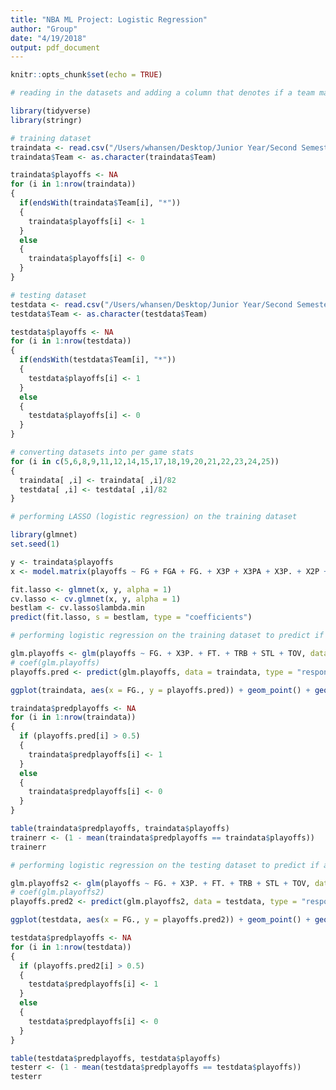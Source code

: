 ```yaml
---
title: "NBA ML Project: Logistic Regression"
author: "Group"
date: "4/19/2018"
output: pdf_document
---
```


```r
knitr::opts_chunk$set(echo = TRUE)
```

```r
# reading in the datasets and adding a column that denotes if a team made or missed the playoffs

library(tidyverse)
library(stringr)

# training dataset
traindata <- read.csv("/Users/whansen/Desktop/Junior Year/Second Semester/STOR 565/Project/data/nbatraindataset.csv")
traindata$Team <- as.character(traindata$Team)

traindata$playoffs <- NA
for (i in 1:nrow(traindata))
{
  if(endsWith(traindata$Team[i], "*"))
  {
    traindata$playoffs[i] <- 1
  }
  else
  {
    traindata$playoffs[i] <- 0
  }
}

# testing dataset
testdata <- read.csv("/Users/whansen/Desktop/Junior Year/Second Semester/STOR 565/Project/data/nbatestdataset.csv")
testdata$Team <- as.character(testdata$Team)

testdata$playoffs <- NA
for (i in 1:nrow(testdata))
{
  if(endsWith(testdata$Team[i], "*"))
  {
    testdata$playoffs[i] <- 1
  }
  else
  {
    testdata$playoffs[i] <- 0
  }
}
```

```r
# converting datasets into per game stats
for (i in c(5,6,8,9,11,12,14,15,17,18,19,20,21,22,23,24,25))
{
  traindata[ ,i] <- traindata[ ,i]/82
  testdata[ ,i] <- testdata[ ,i]/82
}
```

```r
# performing LASSO (logistic regression) on the training dataset

library(glmnet)
set.seed(1)

y <- traindata$playoffs
x <- model.matrix(playoffs ~ FG + FGA + FG. + X3P + X3PA + X3P. + X2P + X2PA + X2P. + FT + FTA + FT. + ORB + DRB + TRB + AST + STL + BLK + TOV + PF + PTS, data = traindata)[ ,-1]

fit.lasso <- glmnet(x, y, alpha = 1)
cv.lasso <- cv.glmnet(x, y, alpha = 1)
bestlam <- cv.lasso$lambda.min
predict(fit.lasso, s = bestlam, type = "coefficients")
```

```r
# performing logistic regression on the training dataset to predict if a team made or missed the playoffs

glm.playoffs <- glm(playoffs ~ FG. + X3P. + FT. + TRB + STL + TOV, data = traindata, family = binomial)
# coef(glm.playoffs)
playoffs.pred <- predict(glm.playoffs, data = traindata, type = "response")

ggplot(traindata, aes(x = FG., y = playoffs.pred)) + geom_point() + geom_smooth(method = "glm", method.args = list(family = "quasibinomial"))

traindata$predplayoffs <- NA
for (i in 1:nrow(traindata))
{
  if (playoffs.pred[i] > 0.5)
  {
    traindata$predplayoffs[i] <- 1
  }
  else
  {
    traindata$predplayoffs[i] <- 0
  }
}

table(traindata$predplayoffs, traindata$playoffs)
trainerr <- (1 - mean(traindata$predplayoffs == traindata$playoffs))
trainerr
```

```r
# performing logistic regression on the testing dataset to predict if a team made or missed the playoffs

glm.playoffs2 <- glm(playoffs ~ FG. + X3P. + FT. + TRB + STL + TOV, data = testdata, family = binomial)
# coef(glm.playoffs2)
playoffs.pred2 <- predict(glm.playoffs2, data = testdata, type = "response")

ggplot(testdata, aes(x = FG., y = playoffs.pred2)) + geom_point() + geom_smooth(method = "glm", method.args = list(family = "quasibinomial"))

testdata$predplayoffs <- NA
for (i in 1:nrow(testdata))
{
  if (playoffs.pred2[i] > 0.5)
  {
    testdata$predplayoffs[i] <- 1
  }
  else
  {
    testdata$predplayoffs[i] <- 0
  }
}

table(testdata$predplayoffs, testdata$playoffs)
testerr <- (1 - mean(testdata$predplayoffs == testdata$playoffs))
testerr
```
